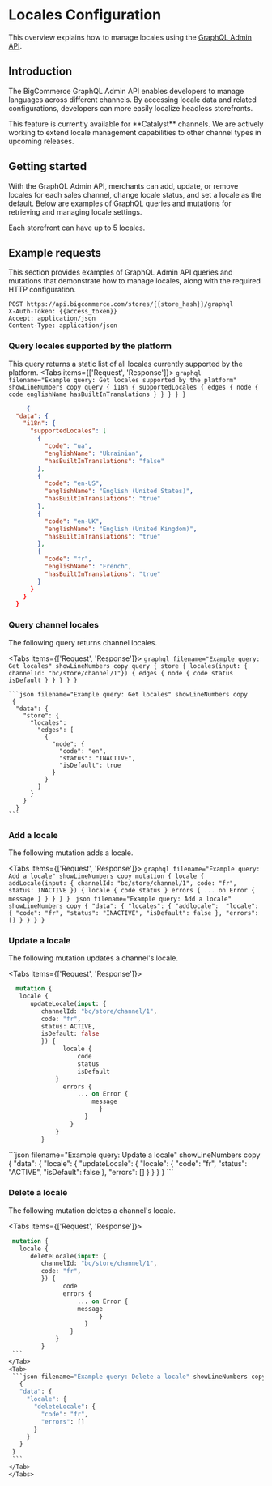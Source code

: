 # Locales Configuration

This overview explains how to manage locales using the [GraphQL Admin API](/docs/graphql-admin).

## Introduction

The BigCommerce GraphQL Admin API enables developers to manage languages across different channels. By accessing locale data and related configurations, developers can more easily localize headless storefronts. 

<Callout type="info">
This feature is currently available for **Catalyst** channels. We are actively working to extend locale management capabilities to other channel types in upcoming releases.
</Callout>

## Getting started

With the GraphQL Admin API, merchants can add, update, or remove locales for each sales channel, change locale status, and set a locale as the default. Below are examples of GraphQL queries and mutations for retrieving and managing locale settings.

Each storefront can have up to 5 locales.

## Example requests
This section provides examples of GraphQL Admin API queries and mutations that demonstrate how to manage locales, along with the required HTTP configuration.

```http filename="GraphQL Admin API HTTP configuration" showLineNumbers copy
POST https://api.bigcommerce.com/stores/{{store_hash}}/graphql
X-Auth-Token: {{access_token}}
Accept: application/json
Content-Type: application/json
```

### Query locales supported by the platform

This query returns a static list of all locales currently supported by the platform.
<Tabs items={['Request', 'Response']}>
  <Tab>
    ```graphql filename="Example query: Get locales supported by the platform" showLineNumbers copy
    query {
      i18n {
        supportedLocales {
            edges {
                node {
                    code
                    englishName
                    hasBuiltInTranslations
                }
            }
          }
        }
      }
    ```
  </Tab>
<Tab>
```json filename="Example query: Get locales supported by the platform" showLineNumbers copy
     {
  "data": {
    "i18n": {
      "supportedLocales": [
        {
          "code": "ua",
          "englishName": "Ukrainian",
          "hasBuiltInTranslations": "false"
        },
        {
          "code": "en-US",
          "englishName": "English (United States)",
          "hasBuiltInTranslations": "true"
        },
        {
          "code": "en-UK",
          "englishName": "English (United Kingdom)",
          "hasBuiltInTranslations": "true"
        },
        {
          "code": "fr",
          "englishName": "French",
          "hasBuiltInTranslations": "true"
        }
      }
    }
  }
```
</Tab>
</Tabs>

### Query channel locales

The following query returns channel locales. 

<Tabs items={['Request', 'Response']}>
  <Tab>
    ```graphql filename="Example query: Get locales" showLineNumbers copy
    query {
      store {
        locales(input: { channelId: "bc/store/channel/1"}) {
          edges {
            node {
              code
              status
              isDefault
            }
          }
        }
      }
    }
    ```
  </Tab>
  <Tab>

    ```json filename="Example query: Get locales" showLineNumbers copy
     {
      "data": {
        "store": {
          "locales": 
            "edges": [
              {
                "node": {
                  "code": "en",
                  "status": "INACTIVE",
                  "isDefault": true
                }
              }
            ]
          }
        }
      }
    ```
  </Tab>
</Tabs>

### Add a locale

The following mutation adds a locale. 

<Tabs items={['Request', 'Response']}>
  <Tab>
    ```graphql filename="Example query: Add a locale" showLineNumbers copy
    mutation {
      locale {
         addLocale(input: {
            channelId: "bc/store/channel/1",
            code: "fr",
            status: INACTIVE
            }) {
                  locale {
                      code
                      status
                }
                  errors {
                      ... on Error {
                      message
                            }
                        }
                    }
                }
            }
    ```
  </Tab>
   <Tab>
    ```json filename="Example query: Add a locale" showLineNumbers copy
     {
      "data": {
        "locales": {
          "addlocale": 
            "locale": {
              "code": "fr",
              "status": "INACTIVE",
              "isDefault": false
              },
            "errors": []
          }
        }
      }
    }
    ```
  </Tab>
</Tabs>

### Update a locale

The following mutation updates a channel's locale. 

<Tabs items={['Request', 'Response']}>
  <Tab>
   ```graphql filename="Example query: Update a locale" showLineNumbers copy
     mutation {
      locale {
         updateLocale(input: {
            channelId: "bc/store/channel/1",
            code: "fr",
            status: ACTIVE,
            isDefault: false
            }) {
                  locale {
                      code
                      status
                      isDefault
                }
                  errors {
                      ... on Error {
                          message
                            }
                        }
                    }
                }
            }
   ```
  </Tab>
  <Tab>
    ```json filename="Example query: Update a locale" showLineNumbers copy
     {
      "data": {
        "locale": {
          "updateLocale": {
            "locale": {
              "code": "fr",
              "status": "ACTIVE",
              "isDefault": false
              },
            "errors": []
          }
        }
      }
    }
    ```
  </Tab>
</Tabs>

### Delete a locale

The following mutation deletes a channel's locale. 

<Tabs items={['Request', 'Response']}>
  <Tab>
   ```graphql filename="Example query: Delete a locale" showLineNumbers copy
    mutation {
      locale {
         deleteLocale(input: {
            channelId: "bc/store/channel/1",
            code: "fr",
            }) {
                  code
                  errors {
                      ... on Error {
                      message
                            }
                        }
                    }
                }
            }
    ```
  </Tab>
   <Tab>
    ```json filename="Example query: Delete a locale" showLineNumbers copy
      {
      "data": {
        "locale": {
          "deleteLocale": {
            "code": "fr",
            "errors": []
          }
        }
      }
    }
    ```
  </Tab>
</Tabs>


